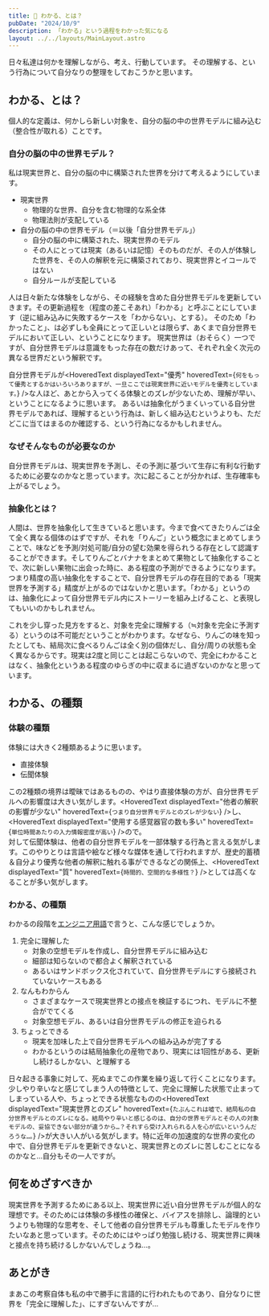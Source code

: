```yaml
---
title: 📖 わかる、とは？
pubDate: "2024/10/9"
description: 「わかる」という過程をわかった気になる
layout: ../../layouts/MainLayout.astro
---
```



日々私達は何かを理解しながら、考え、行動しています。
その理解する、という行為について自分なりの整理をしておこうかと思います。

## わかる、とは？

個人的な定義は、何かしら新しい対象を、自分の脳の中の世界モデルに組み込む（整合性が取れる）ことです。

### 自分の脳の中の世界モデル？

私は現実世界と、自分の脳の中に構築された世界を分けて考えるようにしています。

- 現実世界
    - 物理的な世界、自分を含む物理的な系全体
    - 物理法則が支配している
- 自分の脳の中の世界モデル（＝以後「自分世界モデル」）
    - 自分の脳の中に構築された、現実世界のモデル
    - その人にとっては現実（あるいは記憶）そのものだが、その人が体験した世界を、その人の解釈を元に構築されており、現実世界とイコールではない
    - 自分ルールが支配している

人は日々新たな体験をしながら、その経験を含めた自分世界モデルを更新していきます。その更新過程を（程度の差こそあれ）「わかる」と呼ぶことにしています（逆に組み込みに失敗するケースを「わからない」、とする）。
そのため「わかったこと」、は必ずしも全員にとって正しいとは限らず、あくまで自分世界モデルにおいて正しい、ということになります。
現実世界は（おそらく）一つですが、自分世界モデルは意識をもった存在の数だけあって、それぞれ全く次元の異なる世界だという解釈です。

自分世界モデルが<HoveredText displayedText="優秀" hoveredText={`何をもって優秀とするかはいろいろありますが、一旦ここでは現実世界に近いモデルを優秀としています。`} />な人ほど、あとから入ってくる体験とのズレが少ないため、理解が早い、ということになるように思います。
あるいは抽象化がうまくいっている自分世界モデルであれば、理解するという行為は、新しく組み込むというよりも、ただどこに当てはまるのか確認する、という行為になるかもしれません。

### なぜそんなものが必要なのか

自分世界モデルは、現実世界を予測し、その予測に基づいて生存に有利な行動するために必要なのかなと思っています。次に起こることが分かれば、生存確率も上がるでしょう。

### 抽象化とは？

人間は、世界を抽象化して生きていると思います。今まで食べてきたりんごは全て全く異なる個体のはずですが、それを「りんご」という概念にまとめてしまうことで、味などを予測/対処可能/自分の望む効果を得られうる存在として認識することができます。そしてりんごとバナナをまとめて果物として抽象化することで、次に新しい果物に出会った時に、ある程度の予測ができるようになります。つまり精度の高い抽象化をすることで、自分世界モデルの存在目的である「現実世界を予測する」精度が上がるのではないかと思います。「わかる」というのは、抽象化によって自分世界モデル内にストーリーを組み上げること、と表現してもいいのかもしれません。

これを少し穿った見方をすると、対象を完全に理解する（≒対象を完全に予測する）というのは不可能だということがわかります。なぜなら、りんごの味を知ったとしても、結局次に食べるりんごは全く別の個体だし、自分/周りの状態も全く異なるからです。現実は2度と同じことは起こらないので、完全にわかることはなく、抽象化というある程度のゆらぎの中に収まるに過ぎないのかなと思っています。

## わかる、の種類

### 体験の種類

体験には大きく2種類あるように思います。

- 直接体験
- 伝聞体験

この2種類の境界は曖昧ではあるものの、やはり直接体験の方が、自分世界モデルへの影響度は大きい気がします。<HoveredText displayedText="他者の解釈の影響が少ない" hoveredText={`つまり自分世界モデルとのズレが少ない`} />し、<HoveredText displayedText="使用する感覚器官の数も多い" hoveredText={`単位時間あたりの入力情報密度が高い`} />ので。<br/>
対して伝聞体験は、他者の自分世界モデルを一部体験する行為と言える気がします。このやりとりは言語や絵など様々な媒体を通して行われますが、歴史的蓄積＆自分より優秀な他者の解釈に触れる事ができるなどの関係上、<HoveredText displayedText="質" hoveredText={`時間的、空間的な多様性？`} />としては高くなることが多い気がします。

### わかる、の種類

わかるの段階を[エンジニア用語](https://zenn.dev/activecore/articles/9862409de182c7#%E5%AE%8C%E5%85%A8%E3%81%AB%E7%90%86%E8%A7%A3%E3%81%97%E3%81%9F)で言うと、こんな感じでしょうか。

1. 完全に理解した
    - 対象の空想モデルを作成し、自分世界モデルに組み込む
    - 細部は知らないので都合よく解釈されている
    - あるいはサンドボックス化されていて、自分世界モデルにすら接続されていないケースもある
2. なんもわからん
    - さまざまなケースで現実世界との接点を検証するにつれ、モデルに不整合がでてくる
    - 対象空想モデル、あるいは自分世界モデルの修正を迫られる
3. ちょっとできる
    - 現実を加味した上で自分世界モデルへの組み込みが完了する
    - わかるというのは結局抽象化の産物であり、現実には1回性がある、更新し続けるしかない、と理解する

日々起きる事象に対して、死ぬまでこの作業を繰り返して行くことになります。
少しやり辛いなと感じてしまう人の特徴として、完全に理解した状態で止まってしまっている人や、ちょっとできる状態なものの<HoveredText displayedText="現実世界とのズレ" hoveredText={`たぶんこれは嘘で、結局私の自分世界モデルとのズレになる。結局やり辛いと感じるのは、自分の世界モデルとその人の対象モデルの、妥協できない部分が違うから…？それすら受け入れられる人を心が広いというんだろうな…。`} />が大きい人がいる気がします。特に近年の加速度的な世界の変化の中で、自分世界モデルを更新できないと、現実世界とのズレに苦しむことになるのかなと…自分もその一人ですが。

## 何をめざすべきか

現実世界を予測するためにある以上、現実世界に近い自分世界モデルが個人的な理想です。そのためには体験の多様性の確保と、バイアスを排除し、論理的というよりも物理的な思考を、そして他者の自分世界モデルも尊重したモデルを作りたいなあと思っています。そのためにはやっぱり勉強し続ける、現実世界に興味と接点を持ち続けるしかないんでしょうね…。

## あとがき

まあこの考察自体も私の中で勝手に言語的に行われたものであり、自分なりに世界を「完全に理解した」、にすぎないんですが…
